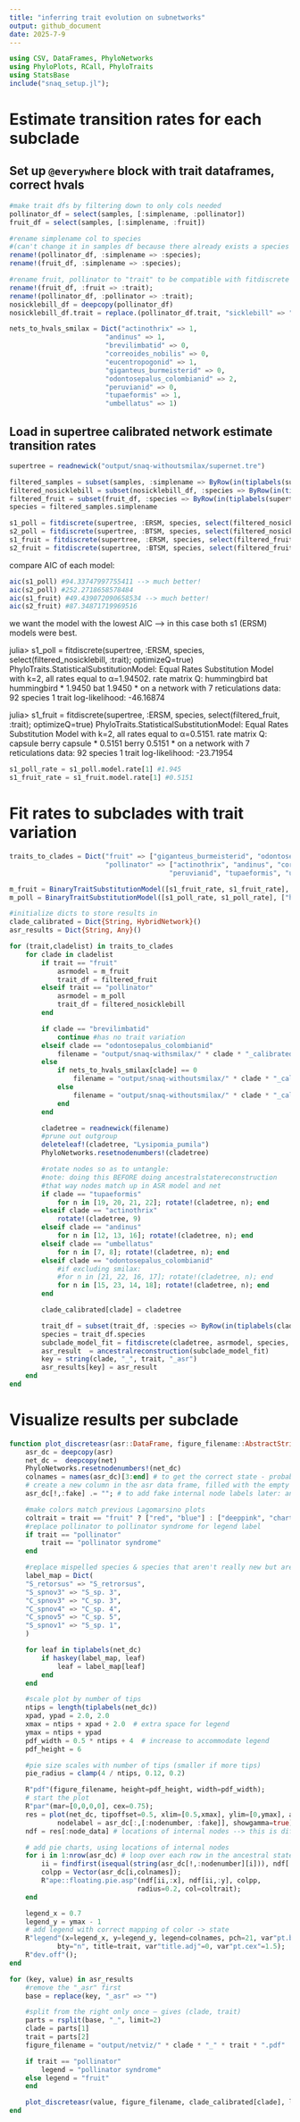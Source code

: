 ```yaml
---
title: "inferring trait evolution on subnetworks"
output: github_document
date: 2025-7-9
---
```


```julia
using CSV, DataFrames, PhyloNetworks
using PhyloPlots, RCall, PhyloTraits
using StatsBase
include("snaq_setup.jl");
```

# Estimate transition rates for each subclade

## Set up `@everywhere` block with trait dataframes, correct hvals
```julia
#make trait dfs by filtering down to only cols needed
pollinator_df = select(samples, [:simplename, :pollinator])
fruit_df = select(samples, [:simplename, :fruit])

#rename simplename col to species
#(can't change it in samples df because there already exists a species col)
rename!(pollinator_df, :simplename => :species);
rename!(fruit_df, :simplename => :species);

#rename fruit, pollinator to "trait" to be compatible with fitdiscrete
rename!(fruit_df, :fruit => :trait);
rename!(pollinator_df, :pollinator => :trait);
nosicklebill_df = deepcopy(pollinator_df)
nosicklebill_df.trait = replace.(pollinator_df.trait, "sicklebill" => "hummingbird")

nets_to_hvals_smilax = Dict("actinothrix" => 1, 
                        "andinus" => 1, 
                        "brevilimbatid" => 0,
                        "correoides_nobilis" => 0,
                        "eucentropogonid" => 1,
                        "giganteus_burmeisterid" => 0,
                        "odontosepalus_colombianid" => 2,
                        "peruvianid" => 0,
                        "tupaeformis" => 1,
                        "umbellatus" => 1)
```


## Load in supertree calibrated network estimate transition rates
```julia
supertree = readnewick("output/snaq-withoutsmilax/supernet.tre")

filtered_samples = subset(samples, :simplename => ByRow(in(tiplabels(supertree))))
filtered_nosicklebill = subset(nosicklebill_df, :species => ByRow(in(tiplabels(supertree))))
filtered_fruit = subset(fruit_df, :species => ByRow(in(tiplabels(supertree))))
species = filtered_samples.simplename

s1_poll = fitdiscrete(supertree, :ERSM, species, select(filtered_nosicklebill, :trait); optimizeQ=true)
s2_poll = fitdiscrete(supertree, :BTSM, species, select(filtered_nosicklebill, :trait); optimizeQ=true)
s1_fruit = fitdiscrete(supertree, :ERSM, species, select(filtered_fruit, :trait); optimizeQ=true)
s2_fruit = fitdiscrete(supertree, :BTSM, species, select(filtered_fruit, :trait); optimizeQ=true)
```

compare AIC of each model:
```julia
aic(s1_poll) #94.33747997755411 --> much better!
aic(s2_poll) #252.2718658578484
aic(s1_fruit) #49.439072090658534 --> much better!
aic(s2_fruit) #87.34871719969516
```

we want the model with the lowest AIC --> in this case both s1 (ERSM) models were best.

julia> s1_poll = fitdiscrete(supertree, :ERSM, species, select(filtered_nosicklebill, :trait); optimizeQ=true)
PhyloTraits.StatisticalSubstitutionModel:
Equal Rates Substitution Model with k=2,
  all rates equal to α=1.94502.
  rate matrix Q:
       hummingbird     bat
  hummingbird       *  1.9450
       bat  1.9450       *
on a network with 7 reticulations
data:
  92 species
  1 trait
log-likelihood: -46.16874

julia> s1_fruit = fitdiscrete(supertree, :ERSM, species, select(filtered_fruit, :trait); optimizeQ=true)
PhyloTraits.StatisticalSubstitutionModel:
Equal Rates Substitution Model with k=2,
  all rates equal to α=0.5151.
  rate matrix Q:
           capsule   berry
   capsule       *  0.5151
     berry  0.5151       *
on a network with 7 reticulations
data:
  92 species
  1 trait
log-likelihood: -23.71954

```julia
s1_poll_rate = s1_poll.model.rate[1] #1.945
s1_fruit_rate = s1_fruit.model.rate[1] #0.5151
```

# Fit rates to subclades with trait variation
```julia
traits_to_clades = Dict("fruit" => ["giganteus_burmeisterid", "odontosepalus_colombianid"], 
                        "pollinator" => ["actinothrix", "andinus", "correoides_nobilis", "giganteus_burmeisterid",
                                        "peruvianid", "tupaeformis", "umbellatus"])

m_fruit = BinaryTraitSubstitutionModel([s1_fruit_rate, s1_fruit_rate], ["berry", "capsule"]);
m_poll = BinaryTraitSubstitutionModel([s1_poll_rate, s1_poll_rate], ["hummingbird", "bat"]);

#initialize dicts to store results in
clade_calibrated = Dict{String, HybridNetwork}()
asr_results = Dict{String, Any}()

for (trait,cladelist) in traits_to_clades
    for clade in cladelist
        if trait == "fruit"
            asrmodel = m_fruit
            trait_df = filtered_fruit
        elseif trait == "pollinator"
            asrmodel = m_poll
            trait_df = filtered_nosicklebill
        end

        if clade == "brevilimbatid"
            continue #has no trait variation
        elseif clade == "odontosepalus_colombianid"
            filename = "output/snaq-withsmilax/" * clade * "_calibratednet.tre"
        else
            if nets_to_hvals_smilax[clade] == 0
                filename = "output/snaq-withoutsmilax/" * clade * "_calibratedtree.tre"
            else
                filename = "output/snaq-withoutsmilax/" * clade * "_calibratednet.tre"
            end
        end

        cladetree = readnewick(filename)
        #prune out outgroup
        deleteleaf!(cladetree, "Lysipomia_pumila")
        PhyloNetworks.resetnodenumbers!(cladetree)

        #rotate nodes so as to untangle:
        #note: doing this BEFORE doing ancestralstatereconstruction
        #that way nodes match up in ASR model and net
        if clade == "tupaeformis"
            for n in [19, 20, 21, 22]; rotate!(cladetree, n); end
        elseif clade == "actinothrix"
            rotate!(cladetree, 9)
        elseif clade == "andinus"
            for n in [12, 13, 16]; rotate!(cladetree, n); end
        elseif clade == "umbellatus"
            for n in [7, 8]; rotate!(cladetree, n); end
        elseif clade == "odontosepalus_colombianid"
            #if excluding smilax:
            #for n in [21, 22, 16, 17]; rotate!(cladetree, n); end
            for n in [15, 23, 14, 18]; rotate!(cladetree, n); end
        end

        clade_calibrated[clade] = cladetree

        trait_df = subset(trait_df, :species => ByRow(in(tiplabels(cladetree))))
        species = trait_df.species
        subclade_model_fit = fitdiscrete(cladetree, asrmodel, species, select(trait_df, :trait))
        asr_result  = ancestralreconstruction(subclade_model_fit)
        key = string(clade, "_", trait, "_asr")
        asr_results[key] = asr_result
    end
end
```

# Visualize results per subclade

```julia
function plot_discreteasr(asr::DataFrame, figure_filename::AbstractString, net::HybridNetwork, trait::AbstractString)
    asr_dc = deepcopy(asr)
    net_dc =  deepcopy(net)
    PhyloNetworks.resetnodenumbers!(net_dc)
    colnames = names(asr_dc)[3:end] # to get the correct state - probability match
    # create a new column in the asr data frame, filled with the empty string ""
    asr_dc[!,:fake] .= ""; # to add fake internal node labels later: and extract their positions

    #make colors match previous Lagomarsino plots
    coltrait = trait == "fruit" ? ["red", "blue"] : ["deeppink", "chartreuse4"]
    #replace pollinator to pollinator syndrome for legend label
    if trait == "pollinator"
        trait == "pollinator syndrome"
    end

    #replace mispelled species & species that aren't really new but aren't id'ed
    label_map = Dict(
    "S_retorsus" => "S_retrorsus",
    "S_spnov3" => "S_sp. 3",
    "C_spnov3" => "C_sp. 3",
    "C_spnov4" => "C_sp. 4",
    "C_spnov5" => "C_sp. 5",
    "S_spnov1" => "S_sp. 1",
    )

    for leaf in tiplabels(net_dc)
        if haskey(label_map, leaf)
            leaf = label_map[leaf]
        end
    end

    #scale plot by number of tips
    ntips = length(tiplabels(net_dc))
    xpad, ypad = 2.0, 2.0
    xmax = ntips + xpad + 2.0  # extra space for legend
    ymax = ntips + ypad
    pdf_width = 0.5 * ntips + 4  # increase to accommodate legend
    pdf_height = 6

    #pie size scales with number of tips (smaller if more tips)
    pie_radius = clamp(4 / ntips, 0.12, 0.2)

    R"pdf"(figure_filename, height=pdf_height, width=pdf_width);
    # start the plot
    R"par"(mar=[0,0,0,0], cex=0.75);
    res = plot(net_dc, tipoffset=0.5, xlim=[0.5,xmax], ylim=[0,ymax], arrowlen=0.15,
            nodelabel = asr_dc[:,[:nodenumber, :fake]], showgamma=true);
    ndf = res[:node_data] # locations of internal nodes --> this is different depending on PhyloPlots version

    # add pie charts, using locations of internal nodes
    for i in 1:nrow(asr_dc) # loop over each row in the ancestral state reconstruction data frame
        ii = findfirst(isequal(string(asr_dc[!,:nodenumber][i])), ndf[!,:num]);
        colpp = Vector(asr_dc[i,colnames]);    
        R"ape::floating.pie.asp"(ndf[ii,:x], ndf[ii,:y], colpp,
                                radius=0.2, col=coltrait);
    end

    legend_x = 0.7
    legend_y = ymax - 1
    # add legend with correct mapping of color -> state
    R"legend"(x=legend_x, y=legend_y, legend=colnames, pch=21, var"pt.bg"=coltrait,
            bty="n", title=trait, var"title.adj"=0, var"pt.cex"=1.5);
    R"dev.off"();
end
```

```julia
for (key, value) in asr_results
    #remove the "_asr" first
    base = replace(key, "_asr" => "")

    #split from the right only once — gives (clade, trait)
    parts = rsplit(base, "_", limit=2)
    clade = parts[1]
    trait = parts[2]
    figure_filename = "output/netviz/" * clade * "_" * trait * ".pdf"

    if trait == "pollinator"
        legend = "pollinator syndrome"
    else legend = "fruit"
    end

    plot_discreteasr(value, figure_filename, clade_calibrated[clade], legend)
end
```